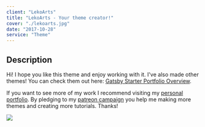 ```yaml
---
client: "LekoArts"
title: "LekoArts - Your theme creator!"
cover: "./lekoarts.jpg"
date: "2017-10-28"
service: "Theme"
---
```

## Description

Hi!
I hope you like this theme and enjoy working with it. I've also made other themes! You can check them out here: [Gatsby Starter Portfolio Overview](https://gatsby-starter-portfolio.netlify.com/).

If you want to see more of my work I recommend visiting my [personal portfolio](https://www.lekoarts.de). By pledging to my [patreon campaign](https://www.patreon.com/lekoarts) you help me making more themes and creating more tutorials. Thanks!

![](./lekoarts.jpg)